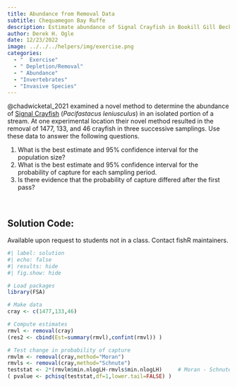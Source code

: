 ```yaml
---
title: Abundance from Removal Data
subtitle: Chequamegon Bay Ruffe
description: Estimate abundance of Signal Crayfish in Bookill Gill Beck captured with an experimental method.
author: Derek H. Ogle
date: 12/23/2022
image: ../../../helpers/img/exercise.png
categories:
  - "  Exercise"
  - " Depletion/Removal"
  - " Abundance"
  - "Invertebrates"
  - "Invasive Species"
---
```


@chadwicketal_2021 examined a novel method to determine the abundance of [Signal Crayfish](https://en.wikipedia.org/wiki/Signal_crayfish) (*Pacifastacus leniusculus*) in an isolated portion of a stream. At one experimental location their novel method resulted in the removal of 1477, 133, and 46 crayfish in three successive samplings. Use these data to answer the following questions.

1. What is the best estimate and 95% confidence interval for the population size?
1. What is the best estimate and 95% confidence interval for the probability of capture for each sampling period.
1. Is there evidence that the probability of capture differed after the first pass?

&nbsp;

:::{.callout-important appearance="simple"}
## Solution Code:
Available upon request to students not in a class. Contact fishR maintainers.
:::

```r
#| label: solution 
#| echo: false
#| results: hide
#| fig.show: hide

# Load packages
library(FSA)

# Make data
cray <- c(1477,133,46)

# Compute estimates
rmvl <- removal(cray)
(res2 <- cbind(Est=summary(rmvl),confint(rmvl)) )

# Test change in probability of capture
rmvlm <- removal(cray,method="Moran")
rmvls <- removal(cray,method="Schnute")
teststat <- 2*(rmvlm$min.nlogLH-rmvls$min.nlogLH)     # Moran - Schnute
( pvalue <- pchisq(teststat,df=1,lower.tail=FALSE) )
```
